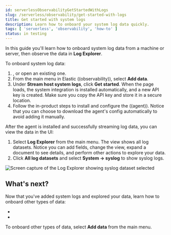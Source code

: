 ```yaml
---
id: serverlessObservabilityGetStartedWithLogs
slug: /serverless/observability/get-started-with-logs
title: Get started with system logs
description: Learn how to onboard your system log data quickly.
tags: [ 'serverless', 'observability', 'how-to' ]
status: in testing
---
```




<Testing />

In this guide you'll learn how to onboard system log data from a machine or server,
then observe the data in **Log Explorer**.

To onboard system log data:

1. <DocLink id="serverlessObservabilityCreateAnObservabilityProject" text="Create a new ((observability)) project"/>, or open an existing one.
1. From the main menu in Elastic ((observability)), select **Add data**.
1. Under **Stream host system logs**, click **Get started**.
When the page loads, the system integration is installed automatically, and a new API key is created.
Make sure you copy the API key and store it in a secure location.
1. Follow the in-product steps to install and configure the ((agent)).
Notice that you can choose to download the agent's config automatically to avoid adding it manually.

After the agent is installed and successfully streaming log data, you can view the data in the UI:

1. Select **Log Explorer** from the main menu. The view shows all log datasets.
Notice you can add fields, change the view, expand a document to see details,
and perform other actions to explore your data.
1. Click **All log datasets** and select **System -> syslog** to show syslog logs.

![Screen capture of the Log Explorer showing syslog dataset selected](../images/log-explorer-select-syslogs.png)

## What's next?

Now that you've added system logs and explored your data,
learn how to onboard other types of data:

* <DocLink id="serverlessObservabilityStreamLogFiles"/>
* <DocLink id="serverlessObservabilityApmGetStarted"/>

To onboard other types of data, select **Add data** from the main menu.


<Feedback slug="/serverless/observability/get-started-with-logs" filepath="docs/logging/get-started-with-logs.mdx" />
